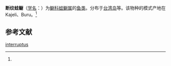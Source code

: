 {{Speciesbox
| name = 断纹蛙鳚
| status = 
| status_system = 
| image = 
| genus = Istiblennius
| species = interruptus
| authority = (Bleeker, 1857)<ref name='id8055'>{{cite web| url =http://www.bioinfo.cn/db05/BjdwSpecies.php?action=view&id=8055| title =断纹蛙鳚| work =《中国动物物种编目数据库》| publisher =中国科学院微生物研究所| author =中国科学院动物研究所| accessdate =2009-04-16| deadurl =yes| archiveurl =https://web.archive.org/web/20160305054936/http://www.bioinfo.cn/db05/BjdwSpecies.php?action=view&id=8055| archivedate =2016-03-05}}</ref>
}}

'''断纹蛙鳚'''（[[学名|学名]]：{{lang|la|''Istiblennius interruptus''}}）为[[鳚科|鳚科]][[蛙鳚属|蛙鳚属]]的[[鱼类|鱼类]]。分布于[[台湾岛|台湾岛]]等。该物种的模式产地在Kajeli、Buru。<ref name='id8055'/>

== 参考文献 ==
{{reflist}}

{{Wikispecies|Istiblennius interruptus}}
{{Taxonbar|from=Q11080715}}

[[Category:蛙鳚属|interruptus]]


{{鱸形目小作品}}